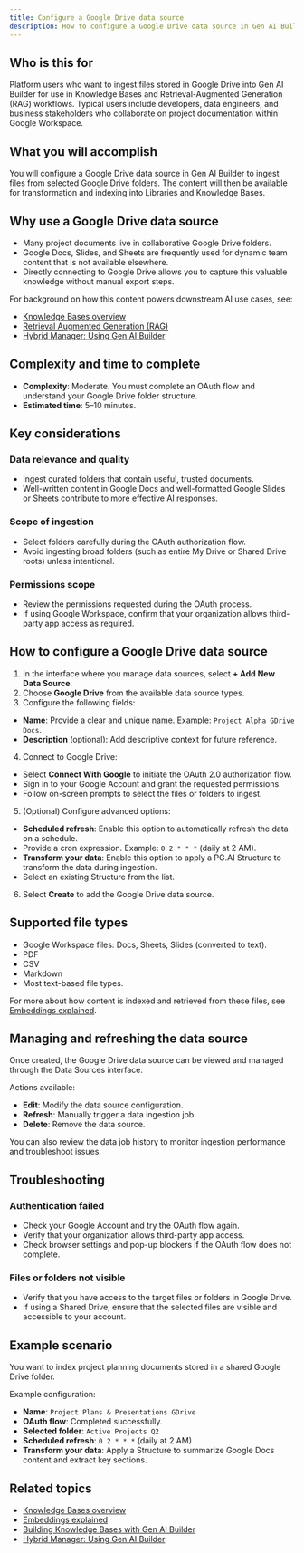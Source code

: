 ```yaml
---
title: Configure a Google Drive data source
description: How to configure a Google Drive data source in Gen AI Builder to ingest files from Google Drive folders into your Knowledge Bases.
---
```


## Who is this for

Platform users who want to ingest files stored in Google Drive into Gen AI Builder for use in Knowledge Bases and Retrieval-Augmented Generation (RAG) workflows.
Typical users include developers, data engineers, and business stakeholders who collaborate on project documentation within Google Workspace.

## What you will accomplish

You will configure a Google Drive data source in Gen AI Builder to ingest files from selected Google Drive folders. The content will then be available for transformation and indexing into Libraries and Knowledge Bases.

## Why use a Google Drive data source

- Many project documents live in collaborative Google Drive folders.
- Google Docs, Slides, and Sheets are frequently used for dynamic team content that is not available elsewhere.
- Directly connecting to Google Drive allows you to capture this valuable knowledge without manual export steps.

For background on how this content powers downstream AI use cases, see:

- [Knowledge Bases overview](../../../pipeline/knowledge_base)
- [Retrieval Augmented Generation (RAG)](/edb-postgres-ai/ai-factory/learn/explained/rag)
- [Hybrid Manager: Using Gen AI Builder](../../../../../hybrid-manager/ai-factory/gen-ai/builder)

## Complexity and time to complete

- **Complexity**: Moderate. You must complete an OAuth flow and understand your Google Drive folder structure.
- **Estimated time**: 5–10 minutes.

## Key considerations

### Data relevance and quality

- Ingest curated folders that contain useful, trusted documents.
- Well-written content in Google Docs and well-formatted Google Slides or Sheets contribute to more effective AI responses.

### Scope of ingestion

- Select folders carefully during the OAuth authorization flow.
- Avoid ingesting broad folders (such as entire My Drive or Shared Drive roots) unless intentional.

### Permissions scope

- Review the permissions requested during the OAuth process.
- If using Google Workspace, confirm that your organization allows third-party app access as required.

## How to configure a Google Drive data source

1. In the interface where you manage data sources, select **+ Add New Data Source**.
2. Choose **Google Drive** from the available data source types.
3. Configure the following fields:

- **Name**: Provide a clear and unique name. Example: `Project Alpha GDrive Docs`.
- **Description** (optional): Add descriptive context for future reference.

4. Connect to Google Drive:

- Select **Connect With Google** to initiate the OAuth 2.0 authorization flow.
- Sign in to your Google Account and grant the requested permissions.
- Follow on-screen prompts to select the files or folders to ingest.

5. (Optional) Configure advanced options:

- **Scheduled refresh**: Enable this option to automatically refresh the data on a schedule.
- Provide a cron expression. Example: `0 2 * * *` (daily at 2 AM).
- **Transform your data**: Enable this option to apply a PG.AI Structure to transform the data during ingestion.
- Select an existing Structure from the list.

6. Select **Create** to add the Google Drive data source.

## Supported file types

- Google Workspace files: Docs, Sheets, Slides (converted to text).
- PDF
- CSV
- Markdown
- Most text-based file types.

For more about how content is indexed and retrieved from these files, see [Embeddings explained](/edb-postgres-ai/ai-factory/learn/explained/embeddings).

## Managing and refreshing the data source

Once created, the Google Drive data source can be viewed and managed through the Data Sources interface.

Actions available:

- **Edit**: Modify the data source configuration.
- **Refresh**: Manually trigger a data ingestion job.
- **Delete**: Remove the data source.

You can also review the data job history to monitor ingestion performance and troubleshoot issues.

## Troubleshooting

### Authentication failed

- Check your Google Account and try the OAuth flow again.
- Verify that your organization allows third-party app access.
- Check browser settings and pop-up blockers if the OAuth flow does not complete.

### Files or folders not visible

- Verify that you have access to the target files or folders in Google Drive.
- If using a Shared Drive, ensure that the selected files are visible and accessible to your account.

## Example scenario

You want to index project planning documents stored in a shared Google Drive folder.

Example configuration:

- **Name**: `Project Plans & Presentations GDrive`
- **OAuth flow**: Completed successfully.
- **Selected folder**: `Active Projects Q2`
- **Scheduled refresh**: `0 2 * * *` (daily at 2 AM)
- **Transform your data**: Apply a Structure to summarize Google Docs content and extract key sections.

## Related topics

- [Knowledge Bases overview](../../../pipeline/knowledge_base)
- [Embeddings explained](/edb-postgres-ai/ai-factory/learn/explained/embeddings)
- [Building Knowledge Bases with Gen AI Builder](/edb-postgres-ai/ai-factory/learn/how-togen-ai/knowledge-base-setup) <!-- Placeholder link -->
- [Hybrid Manager: Using Gen AI Builder](../../../../../hybrid-manager/ai-factory/gen-ai/builder)
